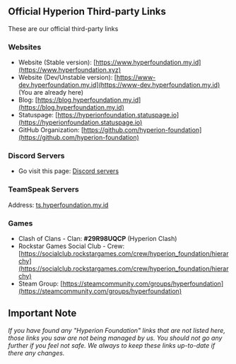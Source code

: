## Official Hyperion Third-party Links
These are our official third-party links

### Websites
- Website (Stable version): [https://www.hyperfoundation.my.id](https://www.hyperfoundation.xyz)
- Website (Dev/Unstable version): [https://www-dev.hyperfoundation.my.id](https://www-dev.hyperfoundation.my.id) (You are already here)
- Blog: [https://blog.hyperfoundation.my.id](https://blog.hyperfoundation.my.id)
- Statuspage: [https://hyperionfoundation.statuspage.io](https://hyperionfoundation.statuspage.io)
- GitHub Organization: [https://github.com/hyperion-foundation](https://github.com/hyperion-foundation)

### Discord Servers
- Go visit this page: [Discord servers](/server-list)

### TeamSpeak Servers
Address: [ts.hyperfoundation.my.id](ts3server:/ts.hyperfoundation.my.id)

### Games
- Clash of Clans - Clan: **#29R98UQCP** (Hyperion Clash)
- Rockstar Games Social Club - Crew: [https://socialclub.rockstargames.com/crew/hyperion_foundation/hierarchy](https://socialclub.rockstargames.com/crew/hyperion_foundation/hierarchy)
- Steam Group: [https://steamcommunity.com/groups/hyperfoundation](https://steamcommunity.com/groups/hyperfoundation)

## Important Note
*If you have found any "Hyperion Foundation" links that are not listed here, those links you saw are not being managed by us.
You should not go any further if you feel not safe. We always to keep these links up-to-date if there any changes.*
